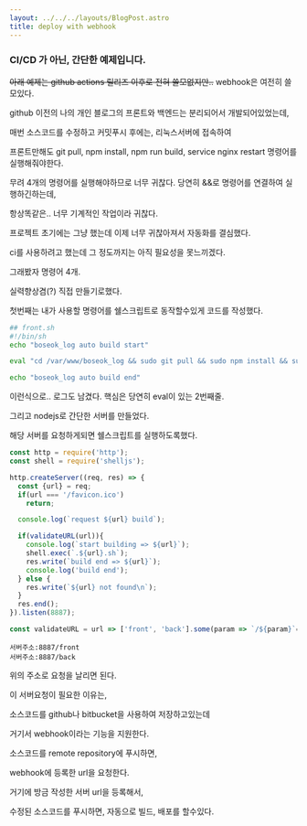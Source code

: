 ```yaml
---
layout: ../../../layouts/BlogPost.astro
title: deploy with webhook
---
```


### CI/CD 가 아닌, 간단한 예제입니다.

~~아래 예제는 github actions 릴리즈 이후로 전혀 쓸모없지만..~~ webhook은 여전히 쓸모있다.

github 이전의 나의 개인 블로그의 프론트와 백엔드는 분리되어서 개발되어있었는데,

매번 소스코드를 수정하고 커밋푸시 후에는, 리눅스서버에 접속하여

프론트만해도 git pull, npm install, npm run build, service nginx restart 명령어를 실행해줘야한다.

무려 4개의 명령어를 실행해야하므로 너무 귀찮다. 당연히 &&로 명령어를 연결하여 실행하긴하는데,

항상똑같은.. 너무 기계적인 작업이라 귀찮다.

프로젝트 초기에는 그냥 했는데 이제 너무 귀찮아져서 자동화를 결심했다.

ci를 사용하려고 했는데 그 정도까지는 아직 필요성을 못느끼겠다.

그래봤자 명령어 4개.

실력향상겸\(?\) 직접 만들기로했다.

첫번째는 내가 사용할 명령어를 쉘스크립트로 동작할수있게 코드를 작성했다.

```bash
## front.sh
#!/bin/sh
echo "boseok_log auto build start"

eval "cd /var/www/boseok_log && sudo git pull && sudo npm install && sudo npm run build && sudo service nginx restart"

echo "boseok_log auto build end"
```

이런식으로.. 로그도 남겼다. 핵심은 당연히 eval이 있는 2번째줄.

그리고 nodejs로 간단한 서버를 만들었다.

해당 서버를 요청하게되면 쉘스크립트를 실행하도록했다.

```javascript
const http = require('http');
const shell = require('shelljs');

http.createServer((req, res) => {
  const {url} = req;
  if(url === '/favicon.ico')
    return;

  console.log(`request ${url} build`);

  if(validateURL(url)){
    console.log(`start building => ${url}`);
    shell.exec(`.${url}.sh`);
    res.write(`build end => ${url}`);
    console.log('build end');
  } else {
    res.write(`${url} not found\n`);
  }
  res.end();
}).listen(8887);

const validateURL = url => ['front', 'back'].some(param => `/${param}`=== url);
```

```
서버주소:8887/front
서버주소:8887/back
```

위의 주소로 요청을 날리면 된다.

이 서버요청이 필요한 이유는,

소스코드를 github나 bitbucket을 사용하여 저장하고있는데

거기서 webhook이라는 기능을 지원한다.

소스코드를 remote repository에 푸시하면,

webhook에 등록한 url을 요청한다.

거기에 방금 작성한 서버 url을 등록해서,

수정된 소스코드를 푸시하면, 자동으로 빌드, 배포를 할수있다.



